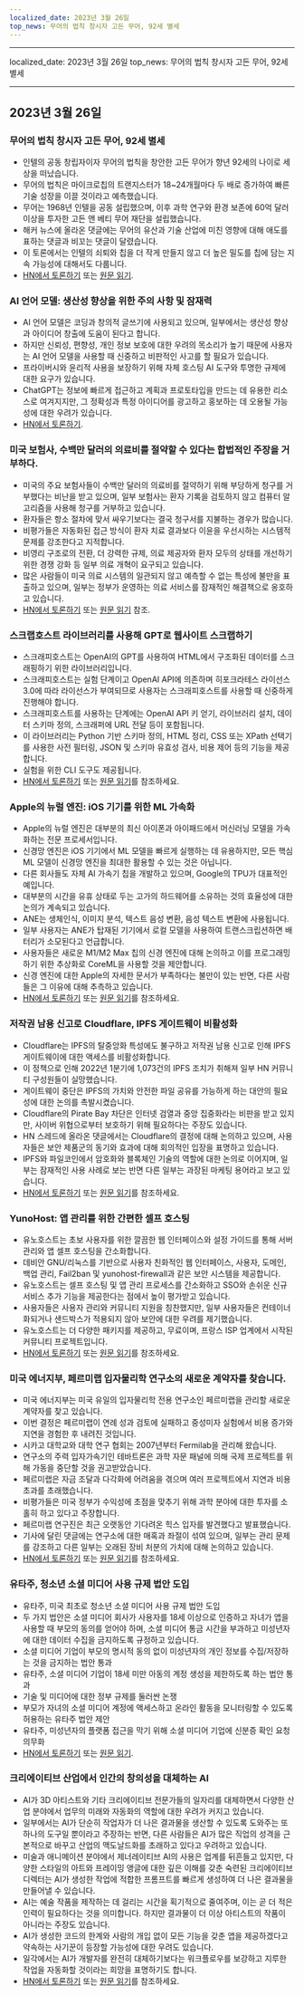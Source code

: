 ```yaml
---
localized_date: 2023년 3월 26일
top_news: 무어의 법칙 창시자 고든 무어, 92세 별세
---
```


---

localized_date: 2023년 3월 26일
top_news: 무어의 법칙 창시자 고든 무어, 92세 별세

---



<CallToAction />

<Steps>

## 2023년 3월 26일

### 무어의 법칙 창시자 고든 무어, 92세 별세

- 인텔의 공동 창립자이자 무어의 법칙을 창안한 고든 무어가 향년 92세의 나이로 세상을 떠났습니다.
- 무어의 법칙은 마이크로칩의 트랜지스터가 18~24개월마다 두 배로 증가하여 빠른 기술 성장을 이끌 것이라고 예측했습니다.
- 무어는 1968년 인텔을 공동 설립했으며, 이후 과학 연구와 환경 보존에 60억 달러 이상을 투자한 고든 앤 베티 무어 재단을 설립했습니다.
- 해커 뉴스에 올라온 댓글에는 무어의 유산과 기술 산업에 미친 영향에 대해 애도를 표하는 댓글과 비꼬는 댓글이 달렸습니다.
- 이 토론에서는 인텔의 쇠퇴와 칩을 더 작게 만들지 않고 더 높은 밀도를 칩에 담는 지속 가능성에 대해서도 다룹니다.
- [HN에서 토론하기](http://news.ycombinator.com/item?id=35297420) 또는 [원문 읽기](https://www.moore.org/article-detail?newsUrlName=in-memoriam-gordon-moore-1929-2023).

### AI 언어 모델: 생산성 향상을 위한 주의 사항 및 잠재력

- AI 언어 모델은 코딩과 창의적 글쓰기에 사용되고 있으며, 일부에서는 생산성 향상과 아이디어 창출에 도움이 된다고 합니다.
- 하지만 신뢰성, 편향성, 개인 정보 보호에 대한 우려의 목소리가 높기 때문에 사용자는 AI 언어 모델을 사용할 때 신중하고 비판적인 사고를 할 필요가 있습니다.
- 프라이버시와 윤리적 사용을 보장하기 위해 자체 호스팅 AI 도구와 투명한 규제에 대한 요구가 있습니다.
- ChatGPT는 정보에 빠르게 접근하고 계획과 프로토타입을 만드는 데 유용한 리소스로 여겨지지만, 그 정확성과 특정 아이디어를 광고하고 홍보하는 데 오용될 가능성에 대한 우려가 있습니다.
- [HN에서 토론하기](http://news.ycombinator.com/item?id=35299071).

### 미국 보험사, 수백만 달러의 의료비를 절약할 수 있다는 합법적인 주장을 거부하다.

- 미국의 주요 보험사들이 수백만 달러의 의료비를 절약하기 위해 부당하게 청구를 거부했다는 비난을 받고 있으며, 일부 보험사는 환자 기록을 검토하지 않고 컴퓨터 알고리즘을 사용해 청구를 거부하고 있습니다.
- 환자들은 항소 절차에 맞서 싸우기보다는 결국 청구서를 지불하는 경우가 많습니다.
- 비평가들은 자동화된 접근 방식이 환자 치료 결과보다 이윤을 우선시하는 시스템적 문제를 강조한다고 지적합니다.
- 비영리 구조로의 전환, 더 강력한 규제, 의료 제공자와 환자 모두의 상태를 개선하기 위한 경쟁 강화 등 일부 의료 개혁이 요구되고 있습니다.
- 많은 사람들이 미국 의료 시스템의 일관되지 않고 예측할 수 없는 특성에 불만을 표출하고 있으며, 일부는 정부가 운영하는 의료 서비스를 잠재적인 해결책으로 옹호하고 있습니다.
- [HN에서 토론하기](http://news.ycombinator.com/item?id=35304017) 또는 [원문 읽기](https://www.propublica.org/article/cigna-pxdx-medical-health-insurance-rejection-claims) 참조.

### 스크랩호스트 라이브러리를 사용해 GPT로 웹사이트 스크랩하기

- 스크래피호스트는 OpenAI의 GPT를 사용하여 HTML에서 구조화된 데이터를 스크래핑하기 위한 라이브러리입니다.
- 스크래피호스트는 실험 단계이고 OpenAI API에 의존하며 히포크라테스 라이선스 3.0에 따라 라이선스가 부여되므로 사용자는 스크래피호스트를 사용할 때 신중하게 진행해야 합니다.
- 스크래피호스트를 사용하는 단계에는 OpenAI API 키 얻기, 라이브러리 설치, 데이터 스키마 정의, 스크래퍼에 URL 전달 등이 포함됩니다.
- 이 라이브러리는 Python 기반 스키마 정의, HTML 정리, CSS 또는 XPath 선택기를 사용한 사전 필터링, JSON 및 스키마 유효성 검사, 비용 제어 등의 기능을 제공합니다.
- 실험을 위한 CLI 도구도 제공됩니다.
- [HN에서 토론하기](http://news.ycombinator.com/item?id=35305655) 또는 [원문 읽기](https://jamesturk.github.io/scrapeghost/)를 참조하세요.

### Apple의 뉴럴 엔진: iOS 기기를 위한 ML 가속화

- Apple의 뉴럴 엔진은 대부분의 최신 아이폰과 아이패드에서 머신러닝 모델을 가속화하는 전문 프로세서입니다.
- 신경망 엔진은 iOS 기기에서 ML 모델을 빠르게 실행하는 데 유용하지만, 모든 핵심 ML 모델이 신경망 엔진을 최대한 활용할 수 있는 것은 아닙니다.
- 다른 회사들도 자체 AI 가속기 칩을 개발하고 있으며, Google의 TPU가 대표적인 예입니다.
- 대부분의 시간을 유휴 상태로 두는 고가의 하드웨어를 소유하는 것의 효율성에 대한 논의가 계속되고 있습니다.
- ANE는 생체인식, 이미지 분석, 텍스트 음성 변환, 음성 텍스트 변환에 사용됩니다.
- 일부 사용자는 ANE가 탑재된 기기에서 로컬 모델을 사용하여 트랜스크립션하면 배터리가 소모된다고 언급합니다.
- 사용자들은 새로운 M1/M2 Max 칩의 신경 엔진에 대해 논의하고 이를 프로그래밍하기 위한 추상화로 CoreML을 사용할 것을 제안합니다.
- 신경 엔진에 대한 Apple의 자세한 문서가 부족하다는 불만이 있는 반면, 다른 사람들은 그 이유에 대해 추측하고 있습니다.
- [HN에서 토론하기](http://news.ycombinator.com/item?id=35301447) 또는 [원문 읽기](https://github.com/hollance/neural-engine)를 참조하세요.

### 저작권 남용 신고로 Cloudflare, IPFS 게이트웨이 비활성화

- Cloudflare는 IPFS의 탈중앙화 특성에도 불구하고 저작권 남용 신고로 인해 IPFS 게이트웨이에 대한 액세스를 비활성화합니다.
- 이 정책으로 인해 2022년 1분기에 1,073건의 IPFS 조치가 취해져 일부 HN 커뮤니티 구성원들이 실망했습니다.
- 게이트웨이 중단은 IPFS의 가치와 안전한 파일 공유를 가능하게 하는 대안의 필요성에 대한 논의를 촉발시켰습니다.
- Cloudflare의 Pirate Bay 차단은 인터넷 검열과 중앙 집중화라는 비판을 받고 있지만, 사이버 위협으로부터 보호하기 위해 필요하다는 주장도 있습니다.
- HN 스레드에 올라온 댓글에서는 Cloudflare의 결정에 대해 논의하고 있으며, 사용자들은 보안 제품군의 동기와 효과에 대해 회의적인 입장을 표명하고 있습니다.
- IPFS와 파일코인에서 암호화와 블록체인 기술의 역할에 대한 논의로 이어지며, 일부는 잠재적인 사용 사례로 보는 반면 다른 일부는 과장된 마케팅 용어라고 보고 있습니다.
- [HN에서 토론하기](http://news.ycombinator.com/item?id=35300200) 또는 [원문 읽기](https://torrentfreak.com/cloudflare-disables-access-to-pirated-content-on-its-ipfs-gateway-230324/)를 참조하세요.

### YunoHost: 앱 관리를 위한 간편한 셀프 호스팅

- 유노호스트는 초보 사용자를 위한 깔끔한 웹 인터페이스와 설정 가이드를 통해 서버 관리와 앱 셀프 호스팅을 간소화합니다.
- 데비안 GNU/리눅스를 기반으로 사용자 친화적인 웹 인터페이스, 사용자, 도메인, 백업 관리, Fail2ban 및 yunohost-firewall과 같은 보안 시스템을 제공합니다.
- 유노호스트는 셀프 호스팅 및 앱 관리 프로세스를 간소화하고 SSO와 손쉬운 신규 서비스 추가 기능을 제공한다는 점에서 높이 평가받고 있습니다.
- 사용자들은 사용자 관리와 커뮤니티 지원을 칭찬했지만, 일부 사용자들은 컨테이너화되거나 샌드박스가 적용되지 않아 보안에 대한 우려를 제기했습니다.
- 유노호스트는 더 다양한 패키지를 제공하고, 무료이며, 프랑스 ISP 업계에서 시작된 커뮤니티 프로젝트입니다.
- [HN에서 토론하기](http://news.ycombinator.com/item?id=35300482) 또는 [원문 읽기](https://yunohost.org)를 참조하세요.

### 미국 에너지부, 페르미랩 입자물리학 연구소의 새로운 계약자를 찾습니다.

- 미국 에너지부는 미국 유일의 입자물리학 전용 연구소인 페르미랩을 관리할 새로운 계약자를 찾고 있습니다.
- 이번 결정은 페르미랩이 연례 성과 검토에 실패하고 중성미자 실험에서 비용 증가와 지연을 경험한 후 내려진 것입니다.
- 시카고 대학교와 대학 연구 협회는 2007년부터 Fermilab을 관리해 왔습니다.
- 연구소의 주력 입자가속기인 테바트론은 과학 자문 패널에 의해 국제 프로젝트를 위해 가동을 중단할 것을 권고받았습니다.
- 페르미랩은 자금 조달과 다각화에 어려움을 겪으며 여러 프로젝트에서 지연과 비용 초과를 초래했습니다.
- 비평가들은 미국 정부가 수익성에 초점을 맞추기 위해 과학 분야에 대한 투자를 소홀히 하고 있다고 주장합니다.
- 페르미랩 연구진은 최근 오랫동안 기다려온 힉스 입자를 발견했다고 발표했습니다.
- 기사에 달린 댓글에는 연구소에 대한 매혹과 좌절이 섞여 있으며, 일부는 관리 문제를 강조하고 다른 일부는 오래된 장비 처분의 가치에 대해 논의하고 있습니다.
- [HN에서 토론하기](http://news.ycombinator.com/item?id=35303391) 또는 [원문 읽기](https://www.science.org/content/article/major-shake-coming-fermilab-troubled-u-s-particle-physics-center)를 참조하세요.

### 유타주, 청소년 소셜 미디어 사용 규제 법안 도입

- 유타주, 미국 최초로 청소년 소셜 미디어 사용 규제 법안 도입
- 두 가지 법안은 소셜 미디어 회사가 사용자를 18세 이상으로 인증하고 자녀가 앱을 사용할 때 부모의 동의를 얻어야 하며, 소셜 미디어 통금 시간을 부과하고 미성년자에 대한 데이터 수집을 금지하도록 규정하고 있습니다.
- 소셜 미디어 기업이 부모의 명시적 동의 없이 미성년자의 개인 정보를 수집/저장하는 것을 금지하는 법안 통과
- 유타주, 소셜 미디어 기업이 18세 미만 아동의 계정 생성을 제한하도록 하는 법안 통과
- 기술 및 미디어에 대한 정부 규제를 둘러싼 논쟁
- 부모가 자녀의 소셜 미디어 계정에 액세스하고 온라인 활동을 모니터링할 수 있도록 허용하는 유타주 법안 제안
- 유타주, 미성년자의 플랫폼 접근을 막기 위해 소셜 미디어 기업에 신분증 확인 요청 의무화
- [HN에서 토론하기](http://news.ycombinator.com/item?id=35307647) 또는 [원문 읽기](https://www.bbc.com/news/world-us-canada-65060733).

### 크리에이티브 산업에서 인간의 창의성을 대체하는 AI

- AI가 3D 아티스트와 기타 크리에이티브 전문가들의 일자리를 대체하면서 다양한 산업 분야에서 업무의 미래와 자동화의 역할에 대한 우려가 커지고 있습니다.
- 일부에서는 AI가 단순히 작업자가 더 나은 결과물을 생산할 수 있도록 도와주는 또 하나의 도구일 뿐이라고 주장하는 반면, 다른 사람들은 AI가 많은 직업의 성격을 근본적으로 바꾸고 산업의 맥도날드화를 초래하고 있다고 우려하고 있습니다.
- 미술과 애니메이션 분야에서 제너레이티브 AI의 사용은 업계를 뒤흔들고 있지만, 다양한 스타일의 아트와 프레이밍 앵글에 대한 깊은 이해를 갖춘 숙련된 크리에이티브 디렉터는 AI가 생성한 작업에 적합한 프롬프트를 빠르게 생성하여 더 나은 결과물을 만들어낼 수 있습니다.
- AI는 예술 작품을 제작하는 데 걸리는 시간을 획기적으로 줄여주며, 이는 곧 더 적은 인력이 필요하다는 것을 의미합니다. 하지만 결과물이 더 이상 아티스트의 작품이 아니라는 주장도 있습니다.
- AI가 생성한 코드의 한계와 사람의 개입 없이 모든 기능을 갖춘 앱을 제공하겠다고 약속하는 사기꾼이 등장할 가능성에 대한 우려도 있습니다.
- 일각에서는 AI가 개발자를 완전히 대체하기보다는 워크플로우를 보강하고 지루한 작업을 자동화할 것이라는 희망을 표명하기도 합니다.
- [HN에서 토론하기](http://news.ycombinator.com/item?id=35308498) 또는 [원문 읽기](https://reddit.com/r/blender/comments/121lhfq/i_lost_everything_that_made_me_love_my_job/)를 참조하세요.

</Steps>
